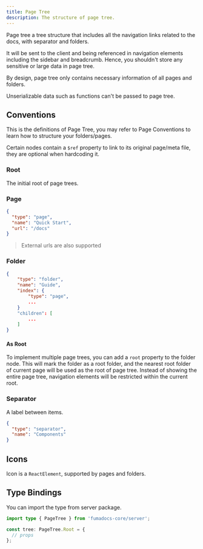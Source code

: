```yaml
---
title: Page Tree
description: The structure of page tree.
---
```


Page tree a tree structure that includes all the navigation links related to the docs, with separator and folders.

It will be sent to the client and being referenced in navigation elements including the sidebar and breadcrumb.
Hence, you shouldn't store any sensitive or large data in page tree.

<Callout title="Note">

By design, page tree only contains necessary information of all pages and folders.

Unserializable data such as functions can't be passed to page tree.

</Callout>

## Conventions

This is the definitions of Page Tree, you may refer to Page Conventions to learn how to structure your folders/pages.

Certain nodes contain a `$ref` property to link to its original page/meta file, they are optional when hardcoding it.

### Root

The initial root of page trees.

<AutoTypeTable path="./content/docs/headless/props.ts" name="PageTreeRoot" />

### Page

```json
{
  "type": "page",
  "name": "Quick Start",
  "url": "/docs"
}
```

> External urls are also supported

<AutoTypeTable path="./content/docs/headless/props.ts" name="PageTreeItem" />

### Folder

```json
{
    "type": "folder",
    "name": "Guide",
    "index": {
        "type": "page",
        ...
    }
    "children": [
        ...
    ]
}
```

<AutoTypeTable path="./content/docs/headless/props.ts" name="PageTreeFolder" />

#### As Root

To implement multiple page trees, you can add a `root` property to the folder node.
This will mark the folder as a root folder, and the nearest root folder of current page will be used as the root of page tree.
Instead of showing the entire page tree, navigation elements will be restricted within the current root.

### Separator

A label between items.

```json
{
  "type": "separator",
  "name": "Components"
}
```

<AutoTypeTable
  path="./content/docs/headless/props.ts"
  name="PageTreeSeparator"
/>

## Icons

Icon is a `ReactElement`, supported by pages and folders.

## Type Bindings

You can import the type from server package.

```ts
import type { PageTree } from 'fumadocs-core/server';

const tree: PageTree.Root = {
  // props
};
```
